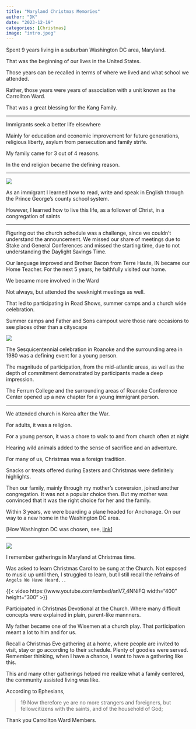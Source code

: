 ```yaml
---
title: "Maryland Christmas Memories"
author: "DK"
date: "2023-12-19"
categories: [Christmas]
image: "intro.jpeg"
---
```


Spent 9 years living in a suburban Washington DC area, Maryland.

That was the beginning of our lives in the United States.

Those years can be recalled in terms of where we lived and what school we attended.

Rather, those years were years of association with a unit known as the Carrollton Ward.

That was a great blessing for the Kang Family.

---

Immigrants seek a better life elsewhere

Mainly for education and economic improvement for future generations, religious liberty, asylum from persecution and family strife.

My family came for 3 out of 4 reasons.

In the end religion became the defining reason.

---

![](main1.jpg)

As an immigrant I learned how to read, write and speak in English through the Prince George’s county school system.

However, I learned how to live this life, as a follower of Christ, in a congregation of saints

---

Figuring out the church schedule was a challenge, since we couldn’t understand the announcement.
We missed our share of meetings due to Stake and General Conferences and missed the starting time, due to not understanding the Daylight Savings Time.

Our language improved and Brother Bacon from Terre Haute, IN became our Home Teacher.
For the next 5 years, he faithfully visited our home.

We became more involved in the Ward

Not always, but attended the weeknight meetings as well.

That led to participating in Road Shows, summer camps and a church wide celebration.

Summer camps and Father and Sons campout were those rare occasions to see places other than a cityscape

![](main2.jpeg)

The Sesquicentennial celebration in Roanoke and the surrounding area in 1980 was a defining event for a young person.

The magnitude of participation, from the mid-atlantic areas, as well as the depth of commitment demonstrated by participants made a deep impression.

The Ferrum College and the surrounding areas of Roanoke Conference Center opened up a new chapter for a young immigrant person.

---

We attended church in Korea after the War.

For adults, it was a religion.

For a young person, it was a chore to walk to and from church often at night

Hearing wild animals added to the sense of sacrifice and an adventure.

For many of us, Christmas was a foreign tradition.

Snacks or treats offered during Easters and Christmas were definitely highlights.

Then our family, mainly through my mother’s conversion, joined another congregation.
It was not a popular choice then.
But my mother was convinced that it was the right choice for her and the family.

Within 3 years, we were boarding a plane headed for Anchorage.
On our way to a new home in the Washington DC area.

[How Washington DC was chosen, see, [link](https://oakhi.github.io/Life-Begins-When/posts/20230705%20New%20Carrollton/)]

---

![](main3.jpeg)

I remember gatherings in Maryland at Christmas time.

Was asked to learn Christmas Carol to be sung at the Church.  Not exposed to music up until then, I struggled to learn, but I still recall the refrains of `Angels We Have Heard...`

{{< video https://www.youtube.com/embed/anV7_4NNiFQ width="400" height="300" >}}

Participated in Christmas Devotional at the Church.  Where many difficult concepts were explained in plain, parent-like mannners.

My father became one of the Wisemen at a church play. That participation meant a lot to him and for us.

Recall a Christmas Eve gathering at a home, where people are invited to visit, stay or go according to their schedule.  Plenty of goodies were served.
Remember thinking, when I have a chance, I want to have a gathering like this.

This and many other gatherings helped me realize what a family centered, the community assisted living was like.

According to Ephesians, 

> 19 Now therefore ye are no more strangers and foreigners, but fellowcitizens with the saints, and of the household of God;

Thank you Carrollton Ward Members.